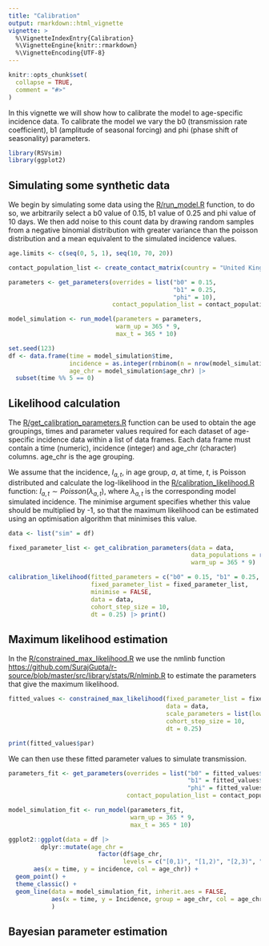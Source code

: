 ```yaml
---
title: "Calibration"
output: rmarkdown::html_vignette
vignette: >
  %\VignetteIndexEntry{Calibration}
  %\VignetteEngine{knitr::rmarkdown}
  %\VignetteEncoding{UTF-8}
---
```


```r
knitr::opts_chunk$set(
  collapse = TRUE,
  comment = "#>"
)
```

In this vignette we will show how to calibrate the model to age-specific incidence data. To calibrate the model we vary the b0 (transmission rate coefficient), b1 (amplitude of seasonal forcing) and phi (phase shift of seasonality) parameters.

```r
library(RSVsim)
library(ggplot2)

```
## Simulating some synthetic data

We begin by simulating some data using the [R/run_model.R](https://github.com/IsaacStopard/RSVsim/blob/master/R/run_model.R) function, to do so, we arbitrarily select a b0 value of 0.15, b1 value of 0.25 and phi value of 10 days. We then add noise to this count data by drawing random samples from a negative binomial distribution with greater variance than the poisson distribution and a mean equivalent to the simulated incidence values.

```r

age.limits <- c(seq(0, 5, 1), seq(10, 70, 20))

contact_population_list <- create_contact_matrix(country = "United Kingdom", age.limits = age.limits)

parameters <- get_parameters(overrides = list("b0" = 0.15, 
                                              "b1" = 0.25, 
                                              "phi" = 10),
                             contact_population_list = contact_population_list)

model_simulation <- run_model(parameters = parameters, 
                              warm_up = 365 * 9, 
                              max_t = 365 * 10)

set.seed(123)
df <- data.frame(time = model_simulation$time,
                 incidence = as.integer(rnbinom(n = nrow(model_simulation), mu = model_simulation$Incidence, size = 50)),
                 age_chr = model_simulation$age_chr) |> 
  subset(time %% 5 == 0)


```
## Likelihood calculation

The [R/get_calibration_parameters.R](https://github.com/IsaacStopard/RSVsim/blob/master/R/calibration_functions.R) function can be used to obtain the age groupings, times and parameter values required for each dataset of age-specific incidence data within a list of data frames. Each data frame must contain a time (numeric), incidence (integer) and age_chr (character) columns. age_chr is the age grouping. 

We assume that the incidence, $I_{a,t}$, in age group, $a$, at time, $t$, is Poisson distributed and calculate the log-likelihood in the [R/calibration_likelihood.R](https://github.com/IsaacStopard/RSVsim/blob/master/R/calibration_functions.R) function:
$I_{a,t} \sim Poisson(\lambda_{a,t})$, where $\lambda_{a,t}$ is the corresponding model simulated incidence. The minimise argument specifies whether this value should be multiplied by -1, so that the maximum likelihood can be estimated using an optimisation algorithm that minimises this value.

```r

data <- list("sim" = df)

fixed_parameter_list <- get_calibration_parameters(data = data,
                                                   data_populations = rep(parameters$total_population, length(data)),
                                                   warm_up = 365 * 9)

calibration_likelihood(fitted_parameters = c("b0" = 0.15, "b1" = 0.25, "phi" = 10),
                       fixed_parameter_list = fixed_parameter_list,
                       minimise = FALSE,
                       data = data,
                       cohort_step_size = 10,
                       dt = 0.25) |> print()

```
## Maximum likelihood estimation
In the [R/constrained_max_likelihood.R](https://github.com/IsaacStopard/RSVsim/blob/master/R/calibration_functions.R) we use the nmlinb function <https://github.com/SurajGupta/r-source/blob/master/src/library/stats/R/nlminb.R> to estimate the parameters that give the maximum likelihood.

```r

fitted_values <- constrained_max_likelihood(fixed_parameter_list = fixed_parameter_list,
                                            data = data,
                                            scale_parameters = list(lower = c(0.01, 0, 0), upper = c(10, 1, 365.25)),
                                            cohort_step_size = 10,
                                            dt = 0.25)

print(fitted_values$par)

```
We can then use these fitted parameter values to simulate transmission.

```r

parameters_fit <- get_parameters(overrides = list("b0" = fitted_values$par[1], 
                                                  "b1" = fitted_values$par[2], 
                                                  "phi" = fitted_values$par[3]),
                                 contact_population_list = contact_population_list)

model_simulation_fit <- run_model(parameters_fit, 
                                  warm_up = 365 * 9, 
                                  max_t = 365 * 10)

ggplot2::ggplot(data = df |> 
         dplyr::mutate(age_chr = 
                         factor(df$age_chr, 
                                levels = c("[0,1)", "[1,2)", "[2,3)", "[3,4)", "[4,5)", "[5,10)", "[10,30)", "[30,50)", "[50,70)", "[70,90)"))), 
       aes(x = time, y = incidence, col = age_chr)) + 
  geom_point() + 
  theme_classic() +
  geom_line(data = model_simulation_fit, inherit.aes = FALSE, 
            aes(x = time, y = Incidence, group = age_chr, col = age_chr)
            )

```
## Bayesian parameter estimation


